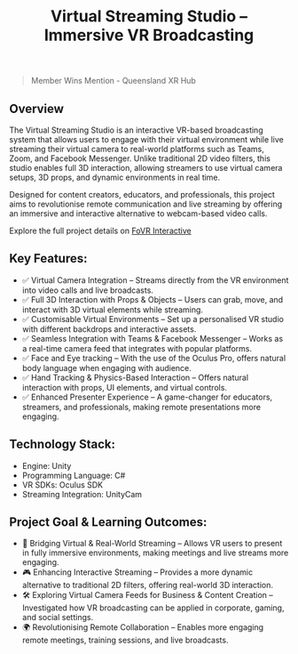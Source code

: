 ﻿---
title: Virtual Streaming Studio – Immersive VR Broadcasting
publishDate: 2024-07-30 00:00:00
img: /assets/streaming-studio.png
img_alt: VR user interacting with 3D props while live streaming.
description: |
  A fully interactive VR-based streaming studio that enables users to broadcast live video calls while interacting with 3D virtual props.
tags:
  - VR
  - Live Streaming
  - Virtual Camera
featured: true
---


> Member Wins Mention - Queensland XR Hub

## Overview

The Virtual Streaming Studio is an interactive VR-based broadcasting system that allows users to engage with their virtual environment while live streaming their virtual camera to real-world platforms such as Teams, Zoom, and Facebook Messenger. Unlike traditional 2D video filters, this studio enables full 3D interaction, allowing streamers to use virtual camera setups, 3D props, and dynamic environments in real time.

Designed for content creators, educators, and professionals, this project aims to revolutionise remote communication and live streaming by offering an immersive and interactive alternative to webcam-based video calls.

<YouTube id="7NbWrFjJ_zM" />

Explore the full project details on [FoVR Interactive](https://fovrinteractive.net/projects/smash-room/)

## Key Features:
- ✅ Virtual Camera Integration – Streams directly from the VR environment into video calls and live broadcasts.
- ✅ Full 3D Interaction with Props & Objects – Users can grab, move, and interact with 3D virtual elements while streaming.
- ✅ Customisable Virtual Environments – Set up a personalised VR studio with different backdrops and interactive assets.
- ✅ Seamless Integration with Teams & Facebook Messenger – Works as a real-time camera feed that integrates with popular platforms.
- ✅ Face and Eye tracking – With the use of the Oculus Pro, offers natural body language when engaging with audience.
- ✅ Hand Tracking & Physics-Based Interaction – Offers natural interaction with props, UI elements, and virtual controls.
- ✅ Enhanced Presenter Experience – A game-changer for educators, streamers, and professionals, making remote presentations more engaging.

<YouTube id="5bxXlPh8hzA" />

## Technology Stack:
- Engine: Unity
- Programming Language: C#
- VR SDKs: Oculus SDK
- Streaming Integration: UnityCam

<YouTube id="5HNA4-qcstg" />

## Project Goal & Learning Outcomes:
- 🚀  Bridging Virtual & Real-World Streaming – Allows VR users to present in fully immersive environments, making meetings and live streams more engaging.
- 🎮 Enhancing Interactive Streaming – Provides a more dynamic alternative to traditional 2D filters, offering real-world 3D interaction.
- 🛠 Exploring Virtual Camera Feeds for Business & Content Creation – Investigated how VR broadcasting can be applied in corporate, gaming, and social settings.
- 🌍 Revolutionising Remote Collaboration – Enables more engaging remote meetings, training sessions, and live broadcasts.
